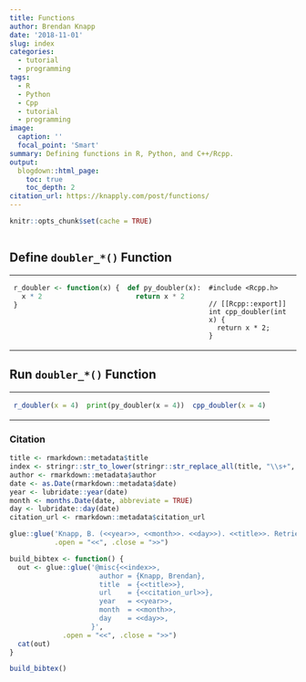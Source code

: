 ```yaml
---
title: Functions
author: Brendan Knapp
date: '2018-11-01'
slug: index
categories:
  - tutorial
  - programming
tags:
  - R
  - Python
  - Cpp
  - tutorial
  - programming
image:
  caption: ''
  focal_point: 'Smart'
summary: Defining functions in R, Python, and C++/Rcpp.
output:
  blogdown::html_page:
    toc: true
    toc_depth: 2
citation_url: https://knapply.com/post/functions/
---
```


```r
knitr::opts_chunk$set(cache = TRUE)
```



```Rcpp
```

## Define `doubler_*()` Function

<table style="font-size:14px" class="table table-bordered">
<tr>
<td valign="top">
      
```r
r_doubler <- function(x) {
  x * 2
}
```
      
</td>
<td valign="top">
    
```python
def py_doubler(x):
  return x * 2
```
    
</td>
</td>
<td valign="top">

```Rcpp
#include <Rcpp.h>

// [[Rcpp::export]]
int cpp_doubler(int x) {
  return x * 2;
}
```
  
</td>
</tr>
</table>


## Run `doubler_*()` Function

<table style="font-size:14px" class="table table-bordered">
<tr>
<td valign="top">
      
```r
r_doubler(x = 4)
```
      
</td>
<td valign="top">
    
```python
print(py_doubler(x = 4))
```
    
</td>
</td>
<td valign="top">

```r
cpp_doubler(x = 4)
```
  
</td>
</tr>
</table>


### Citation

```r
title <- rmarkdown::metadata$title
index <- stringr::str_to_lower(stringr::str_replace_all(title, "\\s+", "-"))
author <- rmarkdown::metadata$author
date <- as.Date(rmarkdown::metadata$date)
year <- lubridate::year(date)
month <- months.Date(date, abbreviate = TRUE)
day <- lubridate::day(date)
citation_url <- rmarkdown::metadata$citation_url
```

```r
glue::glue('Knapp, B. (<<year>>, <<month>>. <<day>>). <<title>>. Retrieved from <<citation_url>>',
           .open = "<<", .close = ">>")
```

```r
build_bibtex <- function() {
  out <- glue::glue('@misc{<<index>>,
                      author = {Knapp, Brendan},
                      title  = {<<title>>},
                      url    = {<<citation_url>>},
                      year   = <<year>>,
                      month  = <<month>>,
                      day    = <<day>>,
                    }',
             .open = "<<", .close = ">>")
  cat(out)
}

build_bibtex()
```
